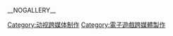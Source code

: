 {{cat main}}

{{DEFAULTSORT:Call of Duty}}
[[Category:动视跨媒体制作|Category:动视跨媒体制作]]
[[Category:電子遊戲跨媒體製作|Category:電子遊戲跨媒體製作]]

__NOGALLERY__